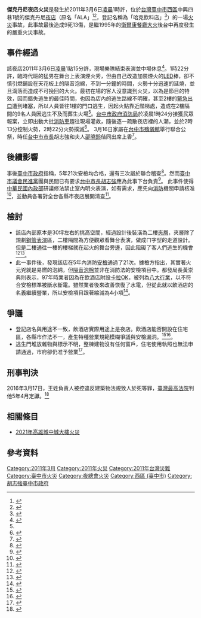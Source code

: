 {{Infobox conflagration
|title=傑克丹尼夜店火災
|location={{ROC-TW}}<br>[[台中市|台中市]][[西區_(台中市)|西區]]
|date={{start date and age|2011|3|6}}
|coordinates=
|time=1時24分（報案時間）
|timezone=[[UTC+8|UTC+8]]
|cause=舞者使用煙火不慎
|fatalities=9人
|injuries=13人
}}
'''傑克丹尼夜店火災'''是發生於2011年3月6日[[凌晨|凌晨]]1時許，位於[[台灣|台灣]][[臺中市|臺中市]][[西區_(台中市)|西區]]中興四巷1號的傑克丹尼[[夜店|夜店]]（原名「ALA」<ref>{{cite web |url=http://udn.com/NEWS/NATIONAL/NAT3/6193076.shtml |title=ALA猛男玩火出名 案發當時逾70人看秀 |publisher=聯合新聞網 |date=2011-03-06 |accessdate=2011-03-20 |archive-date=2011-04-16 |archive-url=https://web.archive.org/web/20110416055947/http://udn.com/NEWS/NATIONAL/NAT3/6193076.shtml |dead-url=no }}</ref><ref>{{cite web |url=http://gcis.nat.gov.tw/open_system_2_busi.htm |title=商業登記資料查詢 |publisher=[[經濟部商業司|經濟部商業司]] |accessdate=2011-03-20 |archive-date=2020-02-24 |archive-url=https://web.archive.org/web/20200224104831/http://www.gcis.nat.gov.tw/open_system_2_busi.htm |dead-url=no }}</ref>，登記名稱為「哈克飲料店」<ref>{{cite web|url=http://www.cna.com.tw/ShowNews/Detail.aspx?pNewsID=201103070063|title=夜店大火 中市盼提高法令標準|publisher=中央社|date=2011-03-07|accessdate=2011-03-20|deadurl=yes|archiveurl=https://web.archive.org/web/20160305195649/http://www.cna.com.tw/ShowNews/Detail.aspx?pNewsID=201103070063|archivedate=2016-03-05}}</ref>）的一場[[火災|火災]]事故，此事故最後造成9死13傷，是繼1995年的[[衛爾康餐廳大火|衛爾康餐廳大火]]後台中再度發生的嚴重火災事故。

== 事件經過 ==
該夜店2011年3月6日[[凌晨|凌晨]]1點15分許，現場樂隊結束表演並中場休息<ref>{{cite news |url=http://udn.com/NEWS/NATIONAL/NAT3/6194171.shtml |title=煙火秀釀災 台中夜店大火奪9命 |work=聯合新聞網 |date=2011-03-07 |accessdate=2011-03-20 |archive-date=2014-10-06 |archive-url=https://web.archive.org/web/20141006071951/http://udn.com/NEWS/NATIONAL/NAT3/6194171.shtml |dead-url=no }}</ref>。1時22分許，臨時代班的猛男在舞台上表演煙火秀，但由自己改造加裝煙火的[[LED|LED]]棒，卻不慎引燃鋪設在天花板上的隔音泡綿，不到一分鐘的時間，火勢十分迅速的延燒，並且滴落而造成不可挽回的大火。最初在場的客人沒意識到火災，以為是節目的特效，因而錯失逃生的最佳時間，也因為店內的逃生路線不明確，甚至2樓的[[緊急出口|緊急出口]]遭到堵塞，所以人員皆往1樓的門口逃生，因起火點靠近階梯處，造成在2樓隔間的9名人員因逃生不及而葬生火場<ref name="自由電子報" />。[[台中市政府消防局|台中市政府消防局]]於凌晨1時24分接獲民眾報案，立即出動大批[[消防車|消防車]]趕往現場灌救，隨後逐一疏散夜店裡的人潮，並於2時13分控制火勢，2時22分火勢撲滅<ref>{{cite news |url=http://www.cna.com.tw/ShowNews/WebNews_Detail.aspx?Type=FirstNews&ID=201103060010 |title=台中夜店惡火 9死12傷 |work=[[中央社|中央社]] |date=2011-03-06 |accessdate=2011-03-20 |deadurl=yes |archiveurl=https://web.archive.org/web/20141006181315/http://www.cna.com.tw/ShowNews/WebNews_Detail.aspx?Type=FirstNews&ID=201103060010 |archivedate=2014-10-06 }}</ref>。
3月16日家屬在[[台中市殯儀館|台中市殯儀館]]舉行聯合公祭，時任[[台中市市長|台中市市長]]胡志強和夫人[[邵曉鈴|邵曉鈴]]偕同出席上香<ref>{{cite news |url=http://www.tvbs.com.tw/NEWS/NEWS_LIST.asp?no=vestashi20110316124108 |title=夜店火警／夜店大火！9罹難者公祭　邵曉鈴哽咽 |work=NowNews |date=2011-03-06 |accessdate=2011-03-20 |archive-date=2011-03-20 |archive-url=https://web.archive.org/web/20110320042853/http://www.tvbs.com.tw/NEWS/NEWS_LIST.asp?no=vestashi20110316124108 |dead-url=no }}</ref>。
== 後續影響 ==
事後[[臺中市政府|臺中市政府]]指稱，5年21次安檢均合格，還有三次屬於聯合稽查<ref name="自由電子報">{{cite news |url=http://news.ltn.com.tw/news/focus/paper/474091 |title=5年21次安檢做假的？中市夜店火噬9命 |work=自由電子報 |date=2011-03-07 |accessdate=2017-08-24 |deadurl=no |archiveurl=https://web.archive.org/web/20110309015258/http://www.libertytimes.com.tw/2011/new/mar/7/today-t1.htm |archivedate=2011-03-09 }}</ref>。然而[[臺中市議會|臺中市議會]][[民進黨|民進黨]]團與民間已有要求[[台中市長|台中市長]][[胡志強_(1948年)|胡志強]]應為此事下台負責<ref>{{cite news |url=http://news.chinatimes.com/focus/50108242/132011030700541.html |title=PUB大火 民進黨究責 要求胡志強下台 |publisher=中時電子報 |date=2011-03-07 |accessdate=2011-03-20 |deadurl=yes |archiveurl=https://web.archive.org/web/20110310165309/http://news.chinatimes.com/focus/50108242/132011030700541.html |archivedate=2011-03-10 }}</ref>。 
此事件使得[[中華民國內政部|中華民國內政部]]研議修法禁止室內明火表演，如有需求，應先向[[消防|消防]]機關申請核准<ref>{{cite news|url=http://news.chinatimes.com/focus/130501/132011030900977.html|title=夜店大火 內政部修法補漏洞 禁玩明火|publisher=中時電子報|date=2011-03-09|accessdate=2011-03-20}}{{dead link|date=2017年12月 |bot=InternetArchiveBot |fix-attempted=yes }}</ref>，並動員各署對全台各縣市夜店展開清查<ref>{{cite news |url=http://tw.nextmedia.com/applenews/article/art_id/33248818/IssueID/20110315 |title=北市查27夜店 僅4家合格 |publisher=蘋果日報 |date=2011-03-15 |accessdate=2011-03-20 |archive-url=https://web.archive.org/web/20110318014613/http://tw.nextmedia.com/applenews/article/art_id/33248818/IssueID/20110315 |archive-date=2011-03-18 |dead-url=yes }}</ref>。
== 檢討 == 
*該店內部原本是30坪左右的挑高空間，經過設計後裝潢為二樓[[夾層|夾層]]，夾層除了規劃[[鋼管舞|鋼管表演]]區，二樓隔間為方便觀眾看舞台表演，做成ㄇ字型的走道設計。但是二樓通往一樓的樓梯就在起火的舞台旁邊，因此阻礙了客人們逃生的機會<ref>{{cite news|url=http://www.libertytimes.com.tw/2011/new/mar/7/today-fo7.htm|title=悶燒像烤箱 拿酒滅火反助燃|publisher=自由電子報|date=2011-03-07|accessdate=2011-03-23|deadurl=yes|archiveurl=https://web.archive.org/web/20110310061430/http://www.libertytimes.com.tw/2011/new/mar/7/today-fo7.htm|archivedate=2011-03-10}}</ref><ref>{{cite news |url=http://udn.com/NEWS/NATIONAL/NAT3/6194157.shtml |title=情急飲料滅火 忘了杯中是酒 |publisher=聯合新聞網 |date=2011-03-07 |accessdate=2011-03-23 |archive-date=2011-04-08 |archive-url=https://web.archive.org/web/20110408114634/http://udn.com/NEWS/NATIONAL/NAT3/6194157.shtml |dead-url=no }}</ref>。
*此一事件後，發現該店在5年內消防[[安檢|安檢]]通過了21次。據檢方指出，其實著火元兇就是易燃的泡綿，但[[隔音屏障|隔音]][[泡棉|泡棉]]並非在消防法的安檢項目中。都發局長黃崇典則表示，97年時業者因為在飲酒店附設[[卡拉OK|卡拉OK]]，被列為[[特種行業|八大行業]]，以不符合安檢標準被斷水斷電。雖然業者後來改善恢復了水電，但從此就以飲酒店的名義繼續營業，所以安檢項目跟著縮減為4小項<ref>{{cite news |url=http://news.ftv.com.tw/?sno=2011308C07M1&type=Class |title=夜店登記飲料店 安檢僅4項 |publisher=民視新聞網 |date=2011-03-08 |accessdate=2011-03-23 |archive-date=2018-09-18 |archive-url=https://web.archive.org/web/20180918193952/https://news.ftv.com.tw/?sno=2011308C07M1&type=Class |dead-url=no }}</ref>。
== 爭議 ==
*登記店名與用途不一致，飲酒店實際用途上是夜店。飲酒店能否開設在住宅區，各縣市作法不一，產生特種營業規範模糊爭議與安檢漏洞。<ref>{{cite news |url=http://udn.com/NEWS/NATIONAL/NATS3/6211393.shtml |title=住宅區能否設飲酒店 一國三制 |publisher=聯合新聞網 |date=2011-03-15 |accessdate=2011-03-20 |archive-date=2011-04-25 |archive-url=https://web.archive.org/web/20110425171539/http://udn.com/NEWS/NATIONAL/NATS3/6211393.shtml |dead-url=no }}</ref><ref>{{cite news |url=http://n.yam.com/ebcnews/society/201103/20110308216123.html |title=ALA夜店七大漏洞 官員怠職害九命 |publisher=東森新聞 |date=2011-03-08 |accessdate=2011-03-20}}</ref>。
*逃生門堆放雜物與標示不明，整棟建物沒有任何窗戶，住宅使用執照也無法申請通過，市府卻仍准予營業<ref>{{cite news|url=http://www.libertytimes.com.tw/2011/new/mar/9/today-t1.htm|title=台中奇譚 建物沒窗戶 竟可開夜店|publisher=自由電子報|date=2011-03-09|accessdate=2011-03-20|deadurl=yes|archiveurl=https://web.archive.org/web/20110311013813/http://www.libertytimes.com.tw/2011/new/mar/9/today-t1.htm|archivedate=2011-03-11}}</ref>。

==刑事判決==
2016年3月17日，王姓負責人被控違反建築物法規致人於死等罪，[[臺灣最高法院|臺灣最高法院]]判他5年4月定讞。<ref>{{cite news |author1=丁牧群 |title=火舞釀9死12傷 阿拉夜店老闆判刑定讞 ｜ 蘋果新聞網 ｜ 蘋果日報 |url=https://tw.appledaily.com/local/20160318/SRQA2XEBFZALRL5GBH2KLQBQFA/ |accessdate=2022-04-17 |work=蘋果新聞網 |date=2016-03-18 |language=zh-tw |archive-date=2022-04-17 |archive-url=https://web.archive.org/web/20220417091817/https://tw.appledaily.com/local/20160318/SRQA2XEBFZALRL5GBH2KLQBQFA/ }}</ref>

==相關條目==
*[[2021年高雄城中城大樓火災|2021年高雄城中城大樓火災]]
== 參考資料 ==
{{reflist}}
{{portal bar|臺灣|臺中|災害}}
[[Category:2011年3月|Category:2011年3月]]
[[Category:2011年火災|Category:2011年火災]]
[[Category:2011年台灣災難|Category:2011年台灣災難]]
[[Category:臺中市火災|Category:臺中市火災]]
[[Category:夜總會火災|Category:夜總會火災]]
[[Category:西區_(臺中市)|Category:西區 (臺中市)]]
[[Category:胡志強臺中市政府|Category:胡志強臺中市政府]]